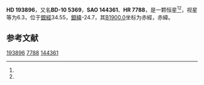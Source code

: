 {{Starbox begin
| name = HD 193896
}}
{{Starbox observe
| epoch = [[J2000.0|J2000.0]]
| constell = {{星座名待查}}<ref name=SIMBAD>{{cite web
 | url=http://simbad.u-strasbg.fr/simbad/sim-id?Ident=HR+7788
 | title=Pulsating variable Star
 | publisher=Centre de Données astronomiques de Strasbourg
 | work=SIMBAD
 | accessdate=2012-07-13
 | archive-date=2016-03-19
 | archive-url=https://web.archive.org/web/20160319070219/http://simbad.u-strasbg.fr/simbad/sim-id?Ident=HR%207788
 | dead-url=no
 }}</ref><ref name=DATA>{{cite web
 | url=http://vizier.u-strasbg.fr/viz-bin/VizieR-5?-out.add=.&-source=5050&-corr=PK=HR&-out.max=9999&HR=7788
 | title=VizieR Detailed Page
 | accessdate=2012-07-13
 | archive-date=2016-03-05
 | archive-url=https://web.archive.org/web/20160305003448/http://vizier.u-strasbg.fr/viz-bin/VizieR-5?-out.add=.&-source=5050&-corr=PK=HR&-out.max=9999&HR=7788
 | dead-url=no
 }}</ref>
| 星官 = 
| ra = {{RA|20|23|0.8}}<ref name=SIMBAD /><ref name=DATA />
| dec = {{DEC|-9|39|17}}<ref name=SIMBAD /><ref name=DATA />
| appmag_v = 6.3<ref name=SIMBAD /><ref name=DATA />
}}
{{Starbox character
| class = G5IIIa<ref name=SIMBAD /><ref name=DATA />
| b-v = 0.91<ref name=SIMBAD /><ref name=DATA />
| u-b = 0.58<ref name=SIMBAD /><ref name=DATA />
| r-i = <ref name=SIMBAD /><ref name=DATA />
| variable = 
}}
{{Starbox astrometry
| radial_v = 0.58
| prop_mo_ra = -17
| parallax = 
| p_error = 
}}
{{Starbox catalog
| names =BD-10 5369，[[SAO星表|SAO]] 144361，[[HD星表|HD]] 193896，[[HR星表|HR]] 7788}}
{{Starbox reference |Simbad=HR+7788}}
{{Starbox end}}

'''HD 193896'''，又名'''BD-10 5369'''，'''SAO 144361'''、'''HR 7788'''，是一颗恒星<ref name=SIMBAD /><ref name=DATA />，视星等为6.3，位于[[銀道座標系|銀經]]34.55，[[銀道座標系|銀緯]]-24.7，其[[B1900.0|B1900.0]]坐标为赤經{{RA|20|17|34.3}}，赤緯{{DEC|-9|-24.7|27}}。

== 参考文献 ==
{{reflist}}

{{star-stub}}

[[Category:HD和HDE天體|193896]]
[[Category:HR天體|7788]]
[[Category:SAO天體|144361]]
